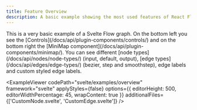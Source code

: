 ```yaml
---
title: Feature Overview
description: A basic example showing the most used features of React Flow - controls, MiniMap, node types, edge types, edge labels, and custom styling.
---
```



<ExampleLayout>
This is a very basic example of a Svelte Flow graph. On the bottom left you see the [Controls](/docs/api/plugin-components/controls/) and on the bottom right the [MiniMap component](/docs/api/plugin-components/minimap/).
You can see different [node types](/docs/api/nodes/node-types/) (input, default, output), [edge types](/docs/api/edges/edge-types/) (bezier, step and smoothstep), edge labels and custom styled edge labels.

<ExampleViewer
  codePath="svelte/examples/overview"
  framework="svelte"
  applyStyles={false}
  options={{ editorHeight: 500, editorWidthPercentage: 45, wrapContent: true }}
  additionalFiles={['CustomNode.svelte', 'CustomEdge.svelte']}
/>

</ExampleLayout>
